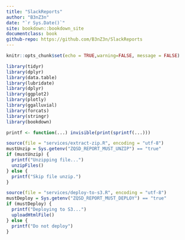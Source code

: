 ```yaml
---
title: "SlackReports"
author: "B3nZ3n"
date: "`r Sys.Date()`"
site: bookdown::bookdown_site
documentclass: book
github-repo: https://github.com/B3nZ3n/SlackReports
---
```


```r
knitr::opts_chunk$set(echo = TRUE,warning=FALSE, message = FALSE)

library(tidyr)
library(dplyr)
library(data.table)
library(lubridate)
library(dplyr)
library(ggplot2)
library(plotly)
library(ggalluvial)
library(forcats)
library(stringr)
library(bookdown)

printf <- function(...) invisible(print(sprintf(...)))

source(file = "services/extract-zip.R", encoding = "utf-8")
mustUnzip = Sys.getenv("ZQSD_REPORT_MUST_UNZIP") == "true"
if (mustUnzip) {
  printf("Unzipping file...")
  unzipFiles()
} else {
  printf("Skip file unzip.")
}

```





```r
source(file = "services/deploy-to-s3.R", encoding = "utf-8")
mustDeploy = Sys.getenv("ZQSD_REPORT_MUST_DEPLOY") == "true"
if (mustDeploy) {
  printf("Deploying to S3...")
  uploadHtmlFile()
} else {
  printf("Do not deploy")
}
```

